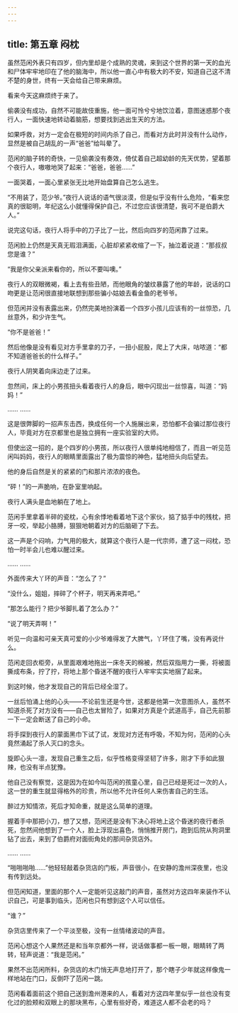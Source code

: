 ```yaml
---
---
---
```

title: 第五章 闷枕
---




虽然范闲外表只有四岁，但内里却是个成熟的灵魂，来到这个世界的第一天的血光和尸体牢牢地印在了他的脑海中，所以他一直心中有极大的不安，知道自己这不清不楚的身世，终有一天会给自己带来麻烦。

看来今天这麻烦终于来了。

偷袭没有成功，自然不可能故伎重施，他一面可怜兮兮地饮泣着，意图迷惑那个夜行人，一面快速地转动着脑筋，想要找到逃出生天的方法。

如果呼救，对方一定会在极短的时间内杀了自己，而看对方此时并没有什么动作，显然是被自己胡乱的一声“爸爸”给叫晕了。

范闲的脑子转的奇快，一见偷袭没有奏效，倚仗着自己超幼龄的先天优势，望着那个夜行人，嗷嗷地哭了起来：“爸爸，爸爸……”

一面哭着，一面心里紧张无比地开始盘算自己怎么逃生。

“不用装了，范少爷。”夜行人说话的语气很淡漠，但是似乎没有什么危险，“看来您真的很聪明，年纪这么小就懂得保护自己，不过您应该很清楚，我可不是伯爵大人。”

说完这句话，夜行人将手中的刀子比了一比，然后向四岁的范闲靠了过来。

范闲脸上仍然是天真无瑕泪满面，心脏却紧紧收缩了一下，抽泣着说道：“那叔叔您是谁？”

“我是你父亲派来看你的，所以不要叫噢。”

夜行人的双眼微褐，看上去有些丑陋，而他眼角的皱纹暴露了他的年龄，说话的口吻更是让范闲很直接地联想到那些骗小姑娘去看金鱼的老爷爷。

但范闲并没有表露出来，仍然完美地扮演着一个四岁小孩儿应该有的一丝惊恐，几丝意外，和少许生气。

“你不是爸爸！”

然后他像是没有看见对方手里拿的刀子，一扭小屁股，爬上了大床，咕哝道：“都不知道爸爸长的什么样子。”

夜行人阴笑着向床边走了过来。

忽然间，床上的小男孩扭头看着夜行人的身后，眼中闪现出一丝惊喜，叫道：“妈妈！”

…… ……

这是很弊脚的一招声东击西，换成任何一个人施展出来，恐怕都不会骗过那位夜行人，毕竟对方在京都里也是独立拥有一座实验室的大师。

但使出这一招的，是个四岁的小男孩，所以夜行人很单纯地相信了，而且一听见范闲叫妈妈，夜行人的眼睛里面露出了极为震惊的神色，猛地扭头向后望去。

他的身后自然是关的紧紧的门和那片浓浓的夜色。

“砰！”的一声脆响，在卧室里响起。

夜行人满头是血地躺在了地上。

范闲手里拿着半碎的瓷枕，心有余悸地看着地下这个家伙，掂了掂手中的残枕，把牙一咬，举起小胳膊，狠狠地朝着对方的后脑砸了下去。

这一声是个闷响，力气用的极大，就算这个夜行人是一代宗师，遭了这一闷枕，恐怕一时半会儿也难以醒过来。

…… ……

外面传来大丫环的声音：“怎么了？”

“没什么，姐姐，摔碎了个杯子，明天再来弄吧。”

“那怎么能行？把少爷脚扎着了怎么办？”

“说了明天弄啊！”

听见一向温和可亲天真可爱的小少爷难得发了大脾气，丫环住了嘴，没有再说什么。

范闲走回衣柜旁，从里面艰难地拖出一床冬天的棉被，然后双指用力一撕，将被面撕成布条，拧了拧，将地上那个昏迷不醒的夜行人牢牢实实地捆了起来。

到这时候，他才发现自己的背后已经全湿了。

一丝后怕涌上他的心头——不论前生还是今世，这都是他第一次意图杀人，虽然不知道杀死了对方没有——自己也太冒险了，如果对方真是个武道高手，自己先前那一下一定会断送了自己的小命。

将手探到夜行人的蒙面黑巾下试了试，发现对方还有呼吸，不知为何，范闲的心头竟然涌起了杀人灭口的念头。

旋即心头一凛，发现自己重生之后，似乎性格变得坚韧了许多，刚才下手如此狠辣，也没有半点犹豫。

他自己没有察觉，这是因为在如今叫范闲的孩童心里，自己已经是死过一次的人，这一世的重生就显得格外的珍贵，所以他不允许任何人来伤害自己的生活。

醉过方知情浓，死后才知命重，就是这么简单的道理。

握着手中那把小刀，想了又想，范闲还是没有下决心将地上这个昏迷的夜行者杀死，忽然间他想到了一个人，脸上浮现出喜色，悄悄推开房门，跑到后院从狗洞里钻了出去，来到了伯爵府对面街角处的那间杂货店外。

…… ……

“啪啪啪啪……”他轻轻敲着杂货店的门板，声音很小，在安静的澹州深夜里，也没有传到远处。

但范闲知道，里面的那个人一定能听见这敲门的声音，虽然对方这四年来装作不认识自己，可是事到临头，范闲也只有想到这个人可以信任。

“谁？”

杂货店里传来了一个平淡至极，没有一丝情绪波动的声音。

范闲心想这个人果然还是和当年京都外一样，说话做事都一板一眼，眼睛转了两转，轻声说道：“我是范闲。”

果然不出范闲所料，杂货店的木门悄无声息地打开了，那个瞎子少年就这样像鬼一样地站在门口，反倒吓了范闲一跳。

范闲看着面前这个把自己送到澹州港来的人，看着对方这四年里似乎一丝也没有变化过的脸颊和双眼上的那块黑布，心里有些好奇，难道这人都不会老的吗？